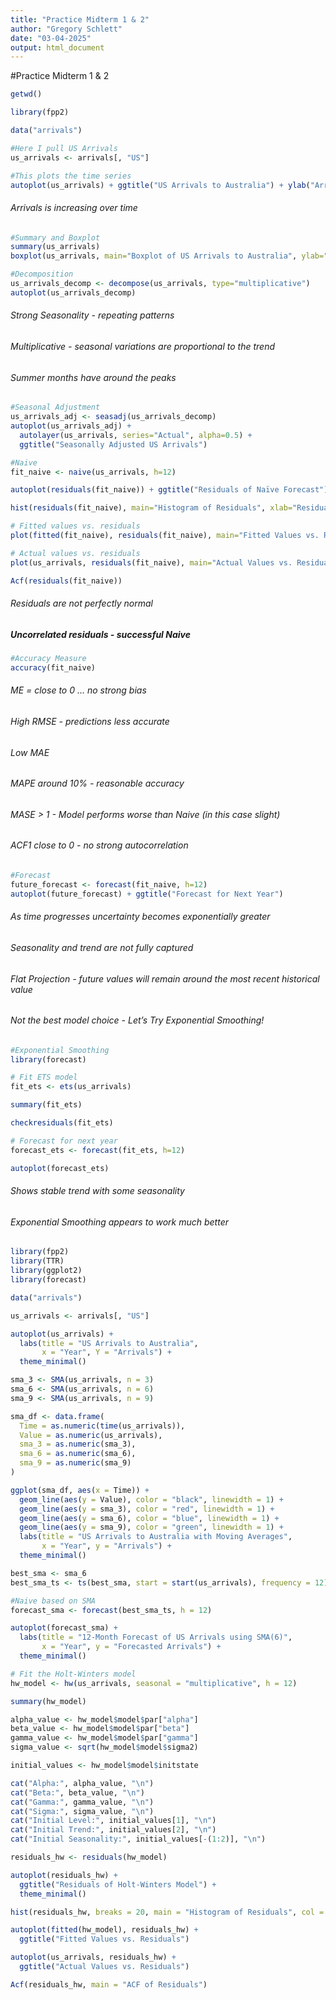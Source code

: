 ```yaml
---
title: "Practice Midterm 1 & 2"
author: "Gregory Schlett"
date: "03-04-2025"
output: html_document
---
```


#Practice Midterm 1 & 2 

```r
getwd()
```


```r
library(fpp2)

data("arrivals")

#Here I pull US Arrivals
us_arrivals <- arrivals[, "US"]

#This plots the time series
autoplot(us_arrivals) + ggtitle("US Arrivals to Australia") + ylab("Arrivals") + xlab("Year")
```
###### Arrivals is increasing over time 

```r
#Summary and Boxplot
summary(us_arrivals)
boxplot(us_arrivals, main="Boxplot of US Arrivals to Australia", ylab="Arrivals")
```
```r
#Decomposition
us_arrivals_decomp <- decompose(us_arrivals, type="multiplicative")
autoplot(us_arrivals_decomp)
```
###### Strong Seasonality - repeating patterns
###### Multiplicative - seasonal variations are proportional to the trend
###### Summer months have around the peaks

```r
#Seasonal Adjustment
us_arrivals_adj <- seasadj(us_arrivals_decomp)
autoplot(us_arrivals_adj) +
  autolayer(us_arrivals, series="Actual", alpha=0.5) +
  ggtitle("Seasonally Adjusted US Arrivals")
```

```r
#Naive
fit_naive <- naive(us_arrivals, h=12)

autoplot(residuals(fit_naive)) + ggtitle("Residuals of Naïve Forecast")

hist(residuals(fit_naive), main="Histogram of Residuals", xlab="Residuals")

# Fitted values vs. residuals
plot(fitted(fit_naive), residuals(fit_naive), main="Fitted Values vs. Residuals")

# Actual values vs. residuals
plot(us_arrivals, residuals(fit_naive), main="Actual Values vs. Residuals")

Acf(residuals(fit_naive))
```
###### Residuals are not perfectly normal
##### Uncorrelated residuals - successful Naive

```r
#Accuracy Measure
accuracy(fit_naive)
```
###### ME = close to 0 ... no strong bias
###### High RMSE - predictions less accurate
###### Low MAE
###### MAPE around 10% - reasonable accuracy
###### MASE > 1 - Model performs worse than Naive (in this case slight)
###### ACF1 close to 0 - no strong autocorrelation

```r
#Forecast
future_forecast <- forecast(fit_naive, h=12)
autoplot(future_forecast) + ggtitle("Forecast for Next Year")
```
###### As time progresses uncertainty becomes exponentially greater
###### Seasonality and trend are not fully captured
###### Flat Projection - future values will remain around the most recent historical value
###### Not the best model choice - Let's Try Exponential Smoothing!

```r
#Exponential Smoothing
library(forecast)

# Fit ETS model
fit_ets <- ets(us_arrivals)

summary(fit_ets)

checkresiduals(fit_ets)

# Forecast for next year
forecast_ets <- forecast(fit_ets, h=12)

autoplot(forecast_ets)
```
###### Shows stable trend with some seasonality 
###### Exponential Smoothing appears to work much better

```r
library(fpp2)
library(TTR)         
library(ggplot2)     
library(forecast)    

data("arrivals")

us_arrivals <- arrivals[, "US"]

autoplot(us_arrivals) +
  labs(title = "US Arrivals to Australia",
       x = "Year", Y = "Arrivals") + 
  theme_minimal()

sma_3 <- SMA(us_arrivals, n = 3)
sma_6 <- SMA(us_arrivals, n = 6)
sma_9 <- SMA(us_arrivals, n = 9)

sma_df <- data.frame(
  Time = as.numeric(time(us_arrivals)), 
  Value = as.numeric(us_arrivals), 
  sma_3 = as.numeric(sma_3),
  sma_6 = as.numeric(sma_6),
  sma_9 = as.numeric(sma_9)
)

ggplot(sma_df, aes(x = Time)) +
  geom_line(aes(y = Value), color = "black", linewidth = 1) + 
  geom_line(aes(y = sma_3), color = "red", linewidth = 1) +   
  geom_line(aes(y = sma_6), color = "blue", linewidth = 1) +  
  geom_line(aes(y = sma_9), color = "green", linewidth = 1) + 
  labs(title = "US Arrivals to Australia with Moving Averages",
       x = "Year", y = "Arrivals") +
  theme_minimal()

best_sma <- sma_6
best_sma_ts <- ts(best_sma, start = start(us_arrivals), frequency = 12)

#Naive based on SMA
forecast_sma <- forecast(best_sma_ts, h = 12)

autoplot(forecast_sma) +
  labs(title = "12-Month Forecast of US Arrivals using SMA(6)",
       x = "Year", y = "Forecasted Arrivals") +
  theme_minimal()
```

```r
# Fit the Holt-Winters model
hw_model <- hw(us_arrivals, seasonal = "multiplicative", h = 12)

summary(hw_model)
```

```r
alpha_value <- hw_model$model$par["alpha"]
beta_value <- hw_model$model$par["beta"]
gamma_value <- hw_model$model$par["gamma"]
sigma_value <- sqrt(hw_model$model$sigma2)

initial_values <- hw_model$model$initstate

cat("Alpha:", alpha_value, "\n")
cat("Beta:", beta_value, "\n")
cat("Gamma:", gamma_value, "\n")
cat("Sigma:", sigma_value, "\n")
cat("Initial Level:", initial_values[1], "\n")
cat("Initial Trend:", initial_values[2], "\n")
cat("Initial Seasonality:", initial_values[-(1:2)], "\n")

residuals_hw <- residuals(hw_model)

autoplot(residuals_hw) +
  ggtitle("Residuals of Holt-Winters Model") +
  theme_minimal()

hist(residuals_hw, breaks = 20, main = "Histogram of Residuals", col = "blue")

autoplot(fitted(hw_model), residuals_hw) +
  ggtitle("Fitted Values vs. Residuals")

autoplot(us_arrivals, residuals_hw) +
  ggtitle("Actual Values vs. Residuals")

Acf(residuals_hw, main = "ACF of Residuals")
```

